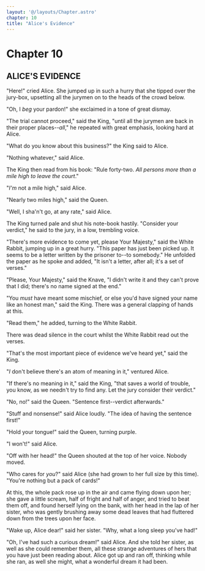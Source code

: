 ```yaml
---
layout: '@/layouts/Chapter.astro'
chapter: 10
title: "Alice's Evidence"
---
```

# Chapter 10

## ALICE'S EVIDENCE


"Here!" cried Alice. She jumped up in such a hurry that she tipped over
the jury-box, upsetting all the jurymen on to the heads of the crowd
below.

"Oh, I _beg_ your pardon!" she exclaimed in a tone of great dismay.

"The trial cannot proceed," said the King, "until all the jurymen are
back in their proper places--_all_," he repeated with great emphasis,
looking hard at Alice.

"What do you know about this business?" the King said to Alice.

"Nothing whatever," said Alice.

The King then read from his book: "Rule forty-two. _All persons more
than a mile high to leave the court_."

"_I'm_ not a mile high," said Alice.

"Nearly two miles high," said the Queen.

"Well, I sha'n't go, at any rate," said Alice.

The King turned pale and shut his note-book hastily. "Consider your
verdict," he said to the jury, in a low, trembling voice.

"There's more evidence to come yet, please Your Majesty," said the White
Rabbit, jumping up in a great hurry. "This paper has just been picked
up. It seems to be a letter written by the prisoner to--to somebody." He
unfolded the paper as he spoke and added, "It isn't a letter, after all;
it's a set of verses."

"Please, Your Majesty," said the Knave, "I didn't write it and they
can't prove that I did; there's no name signed at the end."

"You _must_ have meant some mischief, or else you'd have signed your
name like an honest man," said the King. There was a general clapping of
hands at this.

"Read them," he added, turning to the White Rabbit.

There was dead silence in the court whilst the White Rabbit read out the
verses.

"That's the most important piece of evidence we've heard yet," said the
King.

"_I_ don't believe there's an atom of meaning in it," ventured Alice.

"If there's no meaning in it," said the King, "that saves a world of
trouble, you know, as we needn't try to find any. Let the jury consider
their verdict."

"No, no!" said the Queen. "Sentence first--verdict afterwards."

"Stuff and nonsense!" said Alice loudly. "The idea of having the
sentence first!"

"Hold your tongue!" said the Queen, turning purple.

"I won't!" said Alice.

"Off with her head!" the Queen shouted at the top of her voice. Nobody
moved.

"Who cares for _you_?" said Alice (she had grown to her full size by
this time). "You're nothing but a pack of cards!"

At this, the whole pack rose up in the air and came flying down upon
her; she gave a little scream, half of fright and half of anger, and
tried to beat them off, and found herself lying on the bank, with her
head in the lap of her sister, who was gently brushing away some dead
leaves that had fluttered down from the trees upon her face.

"Wake up, Alice dear!" said her sister. "Why, what a long sleep you've
had!"

"Oh, I've had such a curious dream!" said Alice. And she told her
sister, as well as she could remember them, all these strange adventures
of hers that you have just been reading about. Alice got up and ran off,
thinking while she ran, as well she might, what a wonderful dream it had
been.

